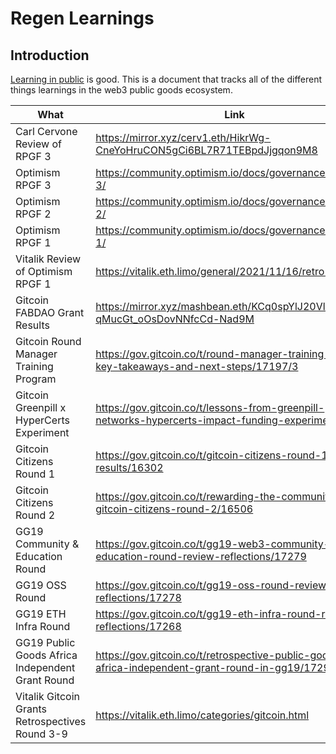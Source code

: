 
# Regen Learnings

## Introduction

[Learning in public](https://gov.gitcoin.co/t/learning-in-public/17288) is good. This is a document that tracks all of the different things learnings in the web3 public goods ecosystem.

| What  | Link  |  Comment  |
|---|---|---|
| Carl Cervone Review of RPGF 3| https://mirror.xyz/cerv1.eth/HikrWg-CneYoHruCON5gCi6BL7R71TEBpdJjgqon9M8  |   |
| Optimism RPGF 3| https://community.optimism.io/docs/governance/retropgf-3/  |   |
| Optimism RPGF 2| https://community.optimism.io/docs/governance/retropgf-2/  |   |
| Optimism RPGF 1| https://community.optimism.io/docs/governance/retropgf-1/  |   |
| Vitalik Review of Optimism RPGF 1| https://vitalik.eth.limo/general/2021/11/16/retro1.html  |   |
| Gitcoin FABDAO Grant Results  | https://mirror.xyz/mashbean.eth/KCq0spYlJ20Vle3Z_-qMucGt_oOsDovNNfcCd-Nad9M  |   |
| Gitcoin Round Manager Training Program  | https://gov.gitcoin.co/t/round-manager-training-cohort-key-takeaways-and-next-steps/17197/3 |   |
| Gitcoin Greenpill x HyperCerts Experiment  | https://gov.gitcoin.co/t/lessons-from-greenpill-networks-hypercerts-impact-funding-experiment/17257  |   |
| Gitcoin Citizens Round 1  | https://gov.gitcoin.co/t/gitcoin-citizens-round-1-results/16302  |   |
| Gitcoin Citizens Round 2  | https://gov.gitcoin.co/t/rewarding-the-community-gitcoin-citizens-round-2/16506  |   |
| GG19 Community & Education Round | https://gov.gitcoin.co/t/gg19-web3-community-and-education-round-review-reflections/17279  |   |
| GG19 OSS Round | https://gov.gitcoin.co/t/gg19-oss-round-review-reflections/17278  |   |
| GG19 ETH Infra Round | https://gov.gitcoin.co/t/gg19-eth-infra-round-review-reflections/17268  |   |
| GG19 Public Goods Africa Independent Grant Round | https://gov.gitcoin.co/t/retrospective-public-goods-africa-independent-grant-round-in-gg19/17294/1  |   |
| Vitalik Gitcoin Grants Retrospectives Round 3-9 | https://vitalik.eth.limo/categories/gitcoin.html  |   |














